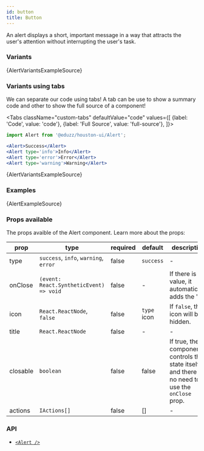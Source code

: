 ```yaml
---
id: button
title: Button
---
```




An alert displays a short, important message in a way that attracts the user's attention without interrupting the user's task.

### Variants

<AlertVariantsExample />

<CodeBlock className="language-tsx">{AlertVariantsExampleSource}</CodeBlock>

### Variants using tabs

We can separate our code using tabs! A tab can be use to show a summary code and other to show the full source of a component!

<Tabs
  className="custom-tabs"
  defaultValue="code"
  values={[
    {label: 'Code', value: 'code'},
    {label: 'Full Source', value: 'full-source'},
  ]}>
<TabItem value="code">

```jsx
import Alert from '@eduzz/houston-ui/Alert';

<Alert>Success</Alert>
<Alert type='info'>Info</Alert>
<Alert type='error'>Error</Alert>
<Alert type='warning'>Warning</Alert>
```

</TabItem>
<TabItem value="full-source">
  <CodeBlock className="language-tsx">{AlertVariantsExampleSource}</CodeBlock>
</TabItem>
</Tabs>

### Examples

<AlertExample />

<CodeBlock className="language-tsx">{AlertExampleSource}</CodeBlock>

### Props available

The props avaible of the Alert component. Learn more about the props:

| prop | type | required | default | description |
| ---- | ---- | -------- | ------- | ----------- |
| type | `success`, `info`, `warning`, `error` | false | `success` | - |
| onClose | `(event: React.SyntheticEvent) => void` | false | - | If there is a value, it automatically adds the "X". |
| icon | `React.ReactNode`, `false` | false | `type` icon | If `false`, the icon will be hidden. |
| title | `React.ReactNode` | false | - | - |
| closable | `boolean` | false | false | If true, the component controls the state itself and there is no need to use the `onClose` prop. |
| actions | `IActions[]` | false | [] | - |

### API

- [```<Alert />```](https://google.com)



